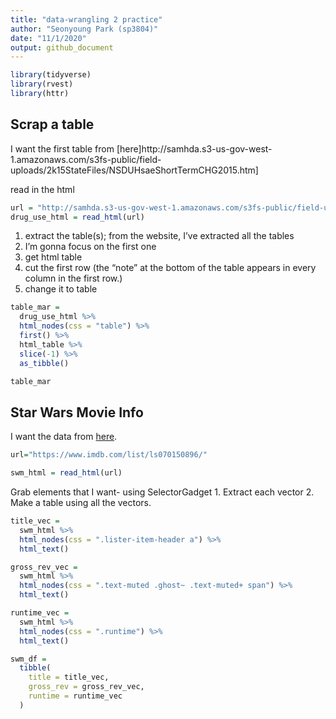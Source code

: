 ```yaml
---
title: "data-wrangling 2 practice"
author: "Seonyoung Park (sp3804)"
date: "11/1/2020"
output: github_document
---
```


```r
library(tidyverse)
library(rvest)
library(httr)
```

## Scrap a table

I want the first table from [here]http://samhda.s3-us-gov-west-1.amazonaws.com/s3fs-public/field-uploads/2k15StateFiles/NSDUHsaeShortTermCHG2015.htm]

read in the html

```r
url = "http://samhda.s3-us-gov-west-1.amazonaws.com/s3fs-public/field-uploads/2k15StateFiles/NSDUHsaeShortTermCHG2015.htm"
drug_use_html = read_html(url)

```

1. extract the table(s); from the website, I've extracted all the tables
2. I'm gonna focus on the first one
3. get html table
4. cut the first row (the “note” at the bottom of the table appears in every column in the first row.)
5. change it to table

```r
table_mar = 
  drug_use_html %>%
  html_nodes(css = "table") %>%
  first() %>%
  html_table %>%
  slice(-1) %>%
  as_tibble()

table_mar
```

## Star Wars Movie Info

I want the data from [here](https://www.imdb.com/list/ls070150896/).

```r
url="https://www.imdb.com/list/ls070150896/"

swm_html = read_html(url)

```

Grab elements that I want- using SelectorGadget
1. Extract each vector
2. Make a table using all the vectors. 

```r
title_vec = 
  swm_html %>%
  html_nodes(css = ".lister-item-header a") %>%
  html_text()

gross_rev_vec = 
  swm_html %>%
  html_nodes(css = ".text-muted .ghost~ .text-muted+ span") %>%
  html_text()

runtime_vec = 
  swm_html %>%
  html_nodes(css = ".runtime") %>%
  html_text()

swm_df = 
  tibble(
    title = title_vec,
    gross_rev = gross_rev_vec,
    runtime = runtime_vec
  )
```


